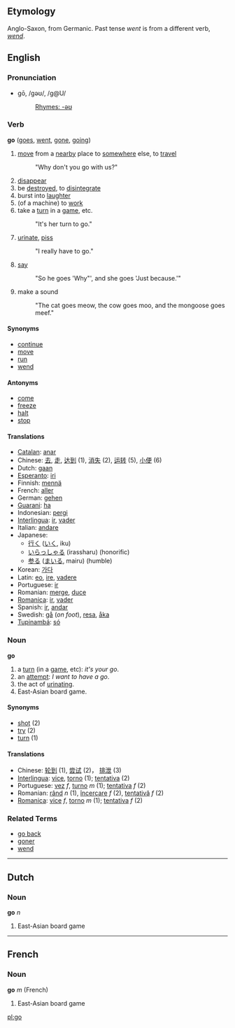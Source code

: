 ==Etymology==
Anglo-Saxon, from Germanic.  Past tense ''went'' is from a different verb, ''[[wend]]''.

==English==
=== Pronunciation ===
*gō, /gəʊ/, /g@U/
*:[[Rhymes:English:-əʊ|Rhymes: -əʊ]]

=== Verb ===
'''go''' ([[goes]], [[went]], [[gone]], [[going]])

# [[move]] from a [[nearby]] place to [[somewhere]] else, to [[travel]]
#: "Why don't you go with us?"
# [[disappear]]
# be [[destroyed]], to [[disintegrate]]
# burst into [[laughter]]
# (of a machine) to [[work]]
# take a [[turn]] in a [[game]], etc.
#: "It's her turn to go."
# [[urinate]], [[piss]]
#: "I really have to go."
# [[say]]
#: "So he goes 'Why"', and she goes 'Just because.'"
# make a sound
#: "The cat goes meow, the cow goes moo, and the mongoose goes meef."


==== Synonyms ====
*[[continue]]
*[[move]]
*[[run]]
*[[wend]]

==== Antonyms ====
*[[come]]
*[[freeze]]
*[[halt]]
*[[stop]]

==== Translations ====
*[[Catalan]]: [[anar]]
*Chinese: [[去]], [[走]], [[达到]] (1), [[消失]] (2), [[运转]] (5), [[小便]] (6)
*Dutch: [[gaan]]
*[[Esperanto]]: [[iri]]
*Finnish: [[mennä]]
*French: [[aller]]
*German: [[gehen]]
*[[Guarani]]: [[ha]]
*Indonesian: [[pergi]]
*[[Interlingua]]: [[ir]], [[vader]]
*Italian: [[andare]]
*Japanese: 
** [[行く]] ([[いく]], iku)
** [[いらっしゃる]] (irassharu) (honorific)
** [[参る]] ([[まいる]], mairu) (humble)
*Korean: [[가다]]
*Latin: [[eo]], [[ire]], [[vadere]]
*Portuguese: [[ir]]
*Romanian: [[merge]], [[duce]]
*[[Romanica]]: [[ir]], [[vader]]
*Spanish: [[ir]], [[andar]]
*Swedish: [[gå]] (''on foot''), [[resa]], [[åka]]
*[[Tupinambá]]: [[só]]

=== Noun ===
'''go'''

# a [[turn]] (in a [[game]], etc): ''it's your go''.
# an [[attempt]]: ''I want to have a go''.
# the act of [[urinate|urinating]].
# East-Asian board game.

====Synonyms====
*[[shot]] (2)
*[[try]] (2)
*[[turn]] (1)

==== Translations ====
*Chinese: [[轮到]] (1), [[尝试]] (2)， [[排泄]] (3)
*[[Interlingua]]: [[vice]], [[torno]] (1); [[tentativa]] (2)
*Portuguese: [[vez]] ''f'', [[turno]] ''m'' (1); [[tentativa]] ''f'' (2)
*Romanian: [[rând]] ''n'' (1), [[încercare]] ''f'' (2), [[tentativă]] ''f'' (2)
*[[Romanica]]: [[vice]] ''f'', [[torno]] ''m'' (1); [[tentativa]] ''f'' (2)

===Related Terms===
*[[go back]]
*[[goner]]
*[[wend]]

----

== Dutch ==
=== Noun ===
'''go''' ''n''

# East-Asian board game

----

== French ==
=== Noun ===
'''go''' ''m'' (French)

# East-Asian board game

[[pl:go]]